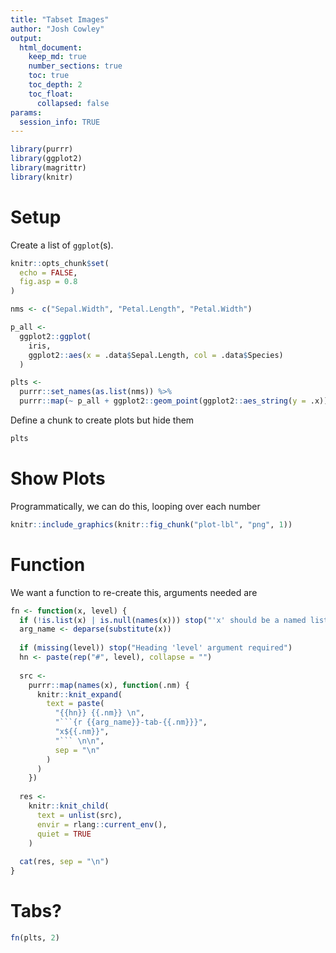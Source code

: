 ```yaml
---
title: "Tabset Images"
author: "Josh Cowley"
output:
  html_document:
    keep_md: true
    number_sections: true
    toc: true
    toc_depth: 2
    toc_float:
      collapsed: false
params:
  session_info: TRUE
---
```


```r
library(purrr)
library(ggplot2)
library(magrittr)
library(knitr)
```

# Setup

Create a list of `ggplot`(s).

```r
knitr::opts_chunk$set(
  echo = FALSE,
  fig.asp = 0.8
)

nms <- c("Sepal.Width", "Petal.Length", "Petal.Width")

p_all <- 
  ggplot2::ggplot(
    iris,
    ggplot2::aes(x = .data$Sepal.Length, col = .data$Species)
  )

plts <- 
  purrr::set_names(as.list(nms)) %>%
  purrr::map(~ p_all + ggplot2::geom_point(ggplot2::aes_string(y = .x))) 
```

Define a chunk to create plots but hide them

```r
plts
```

# Show Plots

Programmatically, we can do this, looping over each number

```r
knitr::include_graphics(knitr::fig_chunk("plot-lbl", "png", 1))
```

# Function

We want a function to re-create this, arguments needed are 

```r
fn <- function(x, level) {
  if (!is.list(x) | is.null(names(x))) stop("'x' should be a named list")
  arg_name <- deparse(substitute(x))
  
  if (missing(level)) stop("Heading 'level' argument required")
  hn <- paste(rep("#", level), collapse = "")
  
  src <- 
    purrr::map(names(x), function(.nm) {
      knitr::knit_expand(
        text = paste(
          "{{hn}} {{.nm}} \n",
          "```{r {{arg_name}}-tab-{{.nm}}}",
          "x${{.nm}}",
          "``` \n\n",
          sep = "\n"
        )
      )
    })
  
  res <- 
    knitr::knit_child(
      text = unlist(src),
      envir = rlang::current_env(),
      quiet = TRUE
    )
  
  cat(res, sep = "\n")
}
```

# Tabs? {.tabset}

```r
fn(plts, 2)
```
